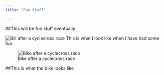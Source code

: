 ```yaml
---
title: "Fun Stuff"

---
```


##This will be fun stuff eventually

![Bill after a cyclecross race](/images/wlp_postrace.jpg)
This is what I look like when I have had some fun.

![Bike after a cyclecross race](/images/wlbike.jpg)

##This is what the bike looks like